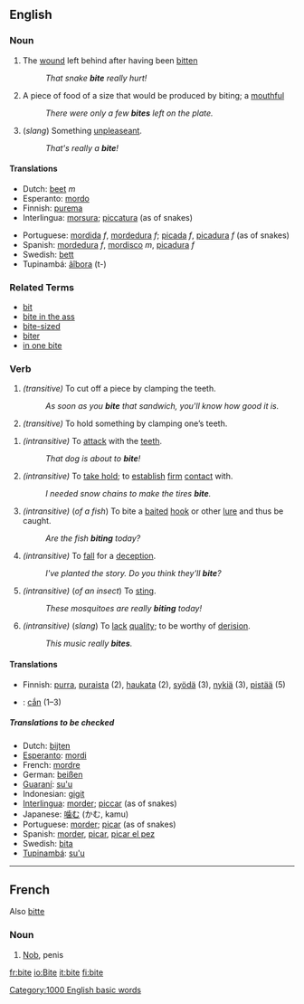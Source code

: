 ==English==

=== Noun ===
{{sb|'''bite'''
*AHD: bīt
*IPA: /baɪt/
*SAMPA: /<tt>baIt</tt>/
*Homophones: [[bight]], [[byte]]
*Rhymes: [[Rhymes:English:-aɪt|-aɪt]]|'''[[bites]]'''
:<br>
:/baɪtz/}}

# The [[wound]] left behind after having been [[bitten]]
#: ''That snake '''bite''' really hurt!''
# A piece of food of a size that would be produced by biting; a [[mouthful]]
#: ''There were only a few '''bites''' left on the plate.''
# (''slang'') Something [[unpleaseant]].
#: ''That's really a '''bite'''!''

==== Translations ====
{{top}}
*Dutch: [[beet]] ''m''
*Esperanto: [[mordo]]
*Finnish: [[purema]]
*Interlingua: [[morsura]]; [[piccatura]] (as of snakes)
{{mid}}
*Portuguese: [[mordida]] ''f'', [[mordedura]] ''f''; [[picada]] ''f'', [[picadura]] ''f'' (as of snakes)
*Spanish: [[mordedura]] ''f'', [[mordisco]] ''m'', [[picadura]] ''f''
*Swedish: [[bett]]
*Tupinambá: [[ãîbora]] (t-)
{{bottom}}

===Related Terms===
*[[bit]]
*[[bite in the ass]]
*[[bite-sized]]
*[[biter]]
*[[in one bite]]

===Verb===
{{irregverb|'''to bite'''
*AHD: bīt
*IPA: /baɪt/
*SAMPA: /<tt>baIt</tt>/
*Homophones: [[bight]], [[byte]]
*Rhymes: [[Rhymes:English:-aɪt|-aɪt]]|'''[[bites]]'''
:<br>
:/baɪtz/|'''[[bit]]'''
:<br>
:/bɪt/|'''[[bit]] '''or''' [[bitten]]'''
:<br>
:/bɪt/ - /ˈbɪtn/|'''[[biting]]'''
:<br>
/ˈbaɪtɪŋ/}}

#''(transitive)'' To cut off a piece by clamping the teeth.
#: ''As soon as you '''bite''' that sandwich, you'll know how good it is.''
#''(transitive)'' To hold something by clamping one’s teeth.

#''(intransitive)'' To [[attack]] with the [[teeth]].
#: ''That dog is about to '''bite'''!''
#''(intransitive)'' To [[take hold]]; to [[establish]] [[firm]] [[contact]] with.
#: ''I needed snow chains to make the tires '''bite'''.''
#''(intransitive)'' (''of a fish'') To bite a [[bait]]ed [[hook]] or other [[lure]] and thus be caught.
#: ''Are the fish '''biting''' today?''
#''(intransitive)'' To [[fall]] for a [[deception]].
#: ''I've planted the story.  Do you think they'll '''bite'''?''
#''(intransitive)'' (''of an insect'') To [[sting]].
#: ''These mosquitoes are really '''biting''' today!''
#''(intransitive)'' (''slang'') To [[lack]] [[quality]]; to be worthy of [[derision]].
#: ''This music really '''bites'''.''

====Translations====
*Finnish: [[purra]], [[puraista]] (2), [[haukata]] (2), [[syödä]] (3), [[nykiä]] (3), [[pistää]] (5)
*{{vi}}: [[cắn]] (1&ndash;3)

=====Translations to be checked=====
{{checktrans}}
*Dutch: [[bijten]]
*[[Esperanto]]: [[mordi]]
*French: [[mordre]]
*German: [[beißen]]
*[[Guaraní]]: [[su'u]]
*Indonesian: [[gigit]]
*[[Interlingua]]: [[morder]]; [[piccar]] (as of snakes)
*Japanese: [[噛む]] (かむ, kamu)
*Portuguese: [[morder]]; [[picar]] (as of snakes)
*Spanish: [[morder]], [[picar]], [[picar el pez]]
*Swedish: [[bita]]
*[[Tupinambá]]: [[su'u]]

----

==French==
Also [[bitte]]
===Noun===
# {{frslang}} [[Nob]], penis[[Category:1000 English basic words]]

[[fr:bite]]
[[io:Bite]]
[[it:bite]]
[[fi:bite]]